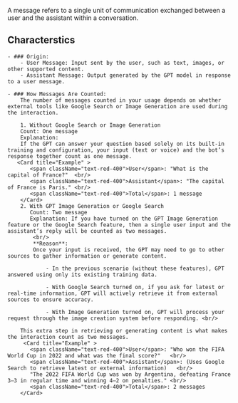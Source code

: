 A message refers to a single unit of communication exchanged between a user and the assistant within a conversation.

## Characterstics

    - ### Origin:
        - User Message: Input sent by the user, such as text, images, or other supported content.
        - Assistant Message: Output generated by the GPT model in response to a user message.

    - ### How Messages Are Counted:
        The number of messages counted in your usage depends on whether external tools like Google Search or Image Generation are used during the interaction.

        1. Without Google Search or Image Generation
        Count: One message
        Explanation:
        If the GPT can answer your question based solely on its built-in training and configuration, your input (text or voice) and the bot’s response together count as one message.
       <Card title="Example" >
           <span className="text-red-400">User</span>: "What is the capital of France?"  <br/>
           <span className="text-red-400">Assistant</span>: "The capital of France is Paris." <br/>
           <span className="text-red-400">Total</span>: 1 message
        </Card>
        2. With GPT Image Generation or Google Search
           Count: Two message
           Explanation: If you have turned on the GPT Image Generation feature or the Google Search feature, then a single user input and the assistant’s reply will be counted as two messages.
            <br/>
            **Reason**:
            Once your input is received, the GPT may need to go to other sources to gather information or generate content.

                - In the previous scenario (without these features), GPT answered using only its existing training data.

                - With Google Search turned on, if you ask for latest or real-time information, GPT will actively retrieve it from external sources to ensure accuracy.

                - With Image Generation turned on, GPT will process your request through the image creation system before responding. <br/>

        This extra step in retrieving or generating content is what makes the interaction count as two messages.
         <Card title="Example" >
           <span className="text-red-400">User</span>: "Who won the FIFA World Cup in 2022 and what was the final score?"   <br/>
           <span className="text-red-400">Assistant</span>: (Uses Google Search to retrieve latest or external information)   <br/>
           "The 2022 FIFA World Cup was won by Argentina, defeating France 3–3 in regular time and winning 4–2 on penalties." <br/>
           <span className="text-red-400">Total</span>: 2 messages
        </Card>
